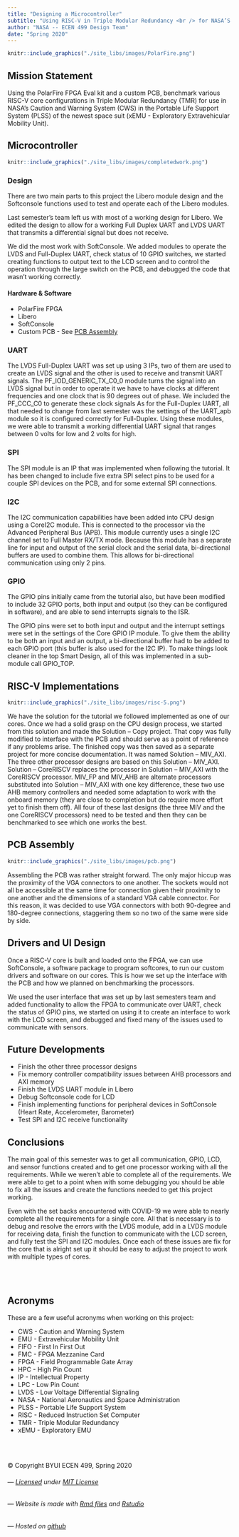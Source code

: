 ```yaml
---
title: "Designing a Microcontroller"
subtitle: "Using RISC-V in Triple Modular Redundancy <br /> for NASA’S Caution & Warning System"
author: "NASA -- ECEN 499 Design Team"
date: "Spring 2020"
---
```


```r
knitr::include_graphics("./site_libs/images/PolarFire.png")
```

## Mission Statement

Using the PolarFire FPGA Eval kit and a custom PCB, benchmark various RISC-V core configurations in Triple Modular Redundancy (TMR) for use in NASA's Caution and Warning System (CWS) in the Portable Life Support System (PLSS) of the newest space suit (xEMU - Exploratory Extravehicular Mobility Unit).

## Microcontroller 

```r
knitr::include_graphics("./site_libs/images/completedwork.png")
```

### Design

There are two main parts to this project the Libero module design and the Softconsole functions used to test and operate each of the Libero modules.

Last semester’s team left us with most of a working design for Libero. We edited the design to allow for a working Full Duplex UART and LVDS UART that transmits a differential signal but does not receive.

We did the most work with SoftConsole. We added modules to operate the LVDS and Full-Duplex UART, check status of 10 GPIO switches, we started creating functions to output text to the LCD screen and to control the operation through the large switch on the PCB, and debugged the code that wasn’t working correctly. 

#### Hardware & Software

* PolarFire FPGA
* Libero
* SoftConsole
* Custom PCB - See [PCB Assembly](#PCB_Assembly)

### UART

The LVDS Full-Duplex UART was set up using 3 IPs, two of them are used to create an LVDS signal and the other is used to receive and transmit UART signals. The PF_IOD_GENERIC_TX_C0_0 module turns the signal into an LVDS signal but in order to operate it we have to have clocks at different frequencies and one clock that is 90 degrees out of phase. We included the PF_CCC_C0 to generate these clock signals As for the Full-Duplex UART, all that needed to change from last semester was the settings of the UART_apb module so it is configured correctly for Full-Duplex. Using these modules, we were able to transmit a working differential UART signal that ranges between 0 volts for low and 2 volts for high.

### SPI

The SPI module is an IP that was implemented when following the tutorial. It has been changed to include five extra SPI select pins to be used for a couple SPI devices on the PCB, and for some external SPI connections. 

### I2C

The I2C communication capabilities have been added into CPU design using a CoreI2C module. This is connected to the processor via the Advanced Peripheral Bus (APB). This module currently uses a single I2C channel set to Full Master RX/TX mode. Because this module has a separate line for input and output of the serial clock and the serial data, bi-directional buffers are used to combine them. This allows for bi-directional communication using only 2 pins. 

### GPIO 

The GPIO pins initially came from the tutorial also, but have been modified to include 32 GPIO ports, both input and output (so they can be configured in software), and are able to send interrupts signals to the ISR.

The GPIO pins were set to both input and output and the interrupt settings were set in the settings of the Core GPIO IP module. To give them the ability to be both an input and an output, a bi-directional buffer had to be added to each GPIO port (this buffer is also used for the I2C IP). To make things look cleaner in the top Smart Design, all of this was implemented in a sub-module call GPIO_TOP.

## RISC-V Implementations

```r
knitr::include_graphics("./site_libs/images/risc-5.png")
```

We have the solution for the tutorial we followed implemented as one of our cores. Once we had a solid grasp on the CPU design process, we started from this solution and made the Solution – Copy project. That copy was fully modified to interface with the PCB and should serve as a point of reference if any problems arise. The finished copy was then saved as a separate project for more concise documentation. It was named Solution – MIV_AXI. The three other processor designs are based on this Solution – MIV_AXI. Solution – CoreRISCV replaces the processor in Solution – MIV_AXI with the CoreRISCV processor. MIV_FP and MIV_AHB are alternate processors substituted into Solution – MIV_AXI with one key difference, these two use AHB memory controllers and needed some adaptation to work with the onboard memory (they are close to completion but do require more effort yet to finish them off). All four of these last designs (the three MIV and the one CoreRISCV processors) need to be tested and then they can be benchmarked to see which one works the best.

## PCB Assembly

```r
knitr::include_graphics("./site_libs/images/pcb.png")
```

Assembling the PCB was rather straight forward. The only major hiccup was the proximity of the VGA connectors to one another. The sockets would not all be accessible at the same time for connection given their proximity to one another and the dimensions of a standard VGA cable connector. For this reason, it was decided to use VGA connectors with both 90-degree and 180-degree connections, staggering them so no two of the same were side by side.

## Drivers and UI Design

Once a RISC-V core is built and loaded onto the FPGA, we can use SoftConsole, a software package to program softcores, to run our custom drivers and software on our cores. This is how we set up the interface with the PCB and how we planned on benchmarking the processors.

We used the user interface that was set up by last semesters team and added functionality to allow the FPGA to communicate over UART, check the status of GPIO pins, we started on using it to create an interface to work with the LCD screen, and debugged and fixed many of the issues used to communicate with sensors.

## Future Developments

* Finish the other three processor designs
* Fix memory controller compatibility issues between AHB processors and AXI memory
* Finish the LVDS UART module in Libero
* Debug Softconsole code for LCD
* Finish implementing functions for peripheral devices in SoftConsole (Heart Rate, Accelerometer, Barometer)
* Test SPI and I2C receive functionality

## Conclusions

The main goal of this semester was to get all communication, GPIO, LCD, and sensor functions created and to get one processor working with all the requirements. While we weren’t able to complete all of the requirements. We were able to get to a point when with some debugging you should be able to fix all the issues and create the functions needed to get this project working. 

Even with the set backs encountered with COVID-19 we were able to nearly complete all the requirements for a single core. All that is necessary is to debug and resolve the errors with the LVDS module, add in a LVDS module for receiving data, finish the function to communicate with the LCD screen, and fully test the SPI and I2C modules. Once each of these issues are fix for the core that is alright set up it should be easy to adjust the project to work with multiple types of cores. 

<br /> <br />

## Acronyms

These are a few useful acronyms when working on this project:

* CWS - Caution and Warning System
* EMU - Extravehicular Mobility Unit
* FIFO - First In First Out
* FMC - FPGA Mezzanine Card
* FPGA - Field Programmable Gate Array
* HPC - High Pin Count
* IP - Intellectual Property
* LPC - Low Pin Count
* LVDS - Low Voltage Differential Signaling
* NASA - National Aeronautics and Space Administration
* PLSS - Portable Life Support System
* RISC - Reduced Instruction Set Computer
* TMR - Triple Modular Redundancy
* xEMU - Exploratory EMU

<br /> <br />

© Copyright BYUI ECEN 499, Spring 2020

###### *--- [Licensed](https://github.com/ECEN499-NASA/ECEN499-NASA.github.io/blob/master/LICENSE) under [MIT License](./site_libs/LICENSE.txt)*

######  *--- Website is made with [Rmd files](https://rmarkdown.rstudio.com/index.html) and [Rstudio](https://rstudio.com/)*

######  *--- Hosted on [github](https://github.com/ECEN499-NASA)*
